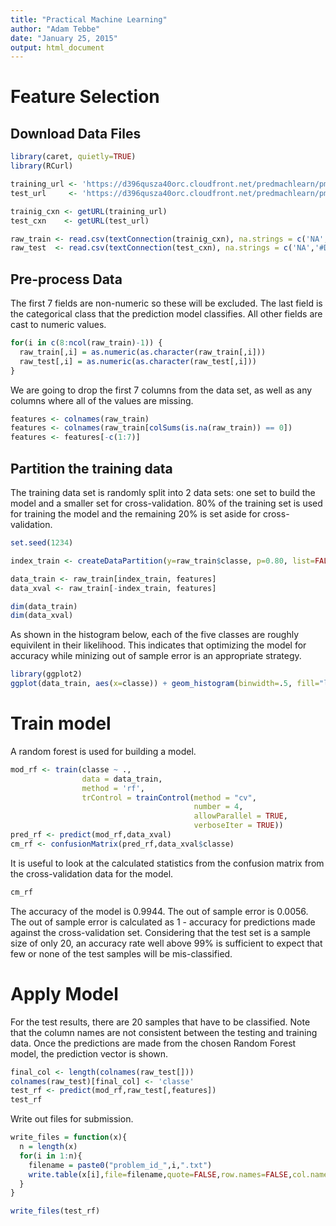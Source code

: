 ```yaml
---
title: "Practical Machine Learning"
author: "Adam Tebbe"
date: "January 25, 2015"
output: html_document
---
```


# Feature Selection

## Download Data Files
```r
library(caret, quietly=TRUE)
library(RCurl)

training_url <- 'https://d396qusza40orc.cloudfront.net/predmachlearn/pml-training.csv'
test_url     <- 'https://d396qusza40orc.cloudfront.net/predmachlearn/pml-testing.csv'

trainig_cxn <- getURL(training_url)
test_cxn    <- getURL(test_url)

raw_train <- read.csv(textConnection(trainig_cxn), na.strings = c('NA','#DIV/0!',''))
raw_test  <- read.csv(textConnection(test_cxn), na.strings = c('NA','#DIV/0!',''))
```

## Pre-process Data

The first 7 fields are non-numeric so these will be excluded.  The last field is the categorical class that the prediction model classifies.  All other fields are cast to numeric values.

```r
for(i in c(8:ncol(raw_train)-1)) {
  raw_train[,i] = as.numeric(as.character(raw_train[,i]))
  raw_test[,i] = as.numeric(as.character(raw_test[,i]))
}
```

We are going to drop the first 7 columns from the data set, as well as any columns where all of the values are missing.


```r
features <- colnames(raw_train)
features <- colnames(raw_train[colSums(is.na(raw_train)) == 0])
features <- features[-c(1:7)]
```

## Partition the training data

The training data set is randomly split into 2 data sets: one set to build the model and a smaller set for cross-validation.  80% of the training set is used for training the model and the remaining 20% is set aside for cross-validation.

```r
set.seed(1234)

index_train <- createDataPartition(y=raw_train$classe, p=0.80, list=FALSE)

data_train <- raw_train[index_train, features]
data_xval <- raw_train[-index_train, features]

dim(data_train)
dim(data_xval)
```

As shown in the histogram below, each of the five classes are roughly equivilent in their likelihood.  This indicates that optimizing the model for accuracy while minizing out of sample error is an appropriate strategy.


```r
library(ggplot2)
ggplot(data_train, aes(x=classe)) + geom_histogram(binwidth=.5, fill="lightblue") + ggtitle("Distribution of classe in the training set")
```

# Train model

A random forest is used for building a model.

```r
mod_rf <- train(classe ~ .,
                data = data_train, 
                method = 'rf', 
                trControl = trainControl(method = "cv", 
                                         number = 4, 
                                         allowParallel = TRUE, 
                                         verboseIter = TRUE))
pred_rf <- predict(mod_rf,data_xval)
cm_rf <- confusionMatrix(pred_rf,data_xval$classe)
```

It is useful to look at the calculated statistics from the confusion matrix from the cross-validation data for the model.

```r
cm_rf
```

The accuracy of the model is 0.9944. The out of sample error is 0.0056. The out of sample error is calculated as 1 - accuracy for predictions made against the cross-validation set. Considering that the test set is a sample size of only 20, an accuracy rate well above 99% is sufficient to expect that few or none of the test samples will be mis-classified.

# Apply Model

For the test results, there are 20 samples that have to be classified. Note that the column names are not consistent between the testing and training data. Once the predictions are made from the chosen Random Forest model, the prediction vector is shown.

```r
final_col <- length(colnames(raw_test[]))
colnames(raw_test)[final_col] <- 'classe'
test_rf <- predict(mod_rf,raw_test[,features])
test_rf
```

Write out files for submission.

```r
write_files = function(x){
  n = length(x)
  for(i in 1:n){
    filename = paste0("problem_id_",i,".txt")
    write.table(x[i],file=filename,quote=FALSE,row.names=FALSE,col.names=FALSE)
  }
}

write_files(test_rf)
```
